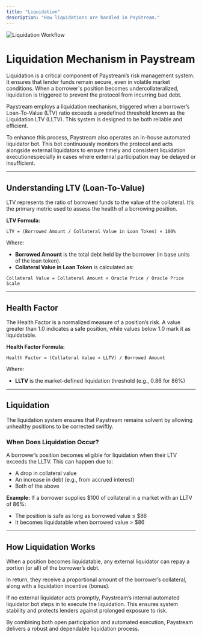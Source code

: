```yaml
---
title: "Liquidation"
description: "How liquidations are handled in PayStream."
---
```


![Liquidation Workflow](./images/liquidation-workflow.png)

# Liquidation Mechanism in Paystream


Liquidation is a critical component of Paystream’s risk management system. It ensures that lender funds remain secure, even in volatile market conditions. When a borrower's position becomes undercollateralized, liquidation is triggered to prevent the protocol from incurring bad debt.

Paystream employs a liquidation mechanism, triggered when a borrower’s Loan-To-Value (LTV) ratio exceeds a predefined threshold known as the Liquidation LTV (LLTV). This system is designed to be both reliable and efficient.

To enhance this process, Paystream also operates an in-house automated liquidator bot. This bot continuously monitors the protocol and acts alongside external liquidators to ensure timely and consistent liquidation executionespecially in cases where external participation may be delayed or insufficient.

---

## Understanding LTV (Loan-To-Value)

LTV represents the ratio of borrowed funds to the value of the collateral. It’s the primary metric used to assess the health of a borrowing position.

**LTV Formula:**

```
LTV = (Borrowed Amount / Collateral Value in Loan Token) × 100%
```

Where:
- **Borrowed Amount** is the total debt held by the borrower (in base units of the loan token).
- **Collateral Value in Loan Token** is calculated as:

```
Collateral Value = Collateral Amount × Oracle Price / Oracle Price Scale
```

---

## Health Factor

The Health Factor is a normalized measure of a position’s risk. A value greater than 1.0 indicates a safe position, while values below 1.0 mark it as liquidatable.

**Health Factor Formula:**

```
Health Factor = (Collateral Value × LLTV) / Borrowed Amount
```

Where:
- **LLTV** is the market-defined liquidation threshold (e.g., 0.86 for 86%)

---

## Liquidation

The liquidation system ensures that Paystream remains solvent by allowing unhealthy positions to be corrected swiftly.

### When Does Liquidation Occur?
A borrower’s position becomes eligible for liquidation when their LTV exceeds the LLTV. This can happen due to:
- A drop in collateral value
- An increase in debt (e.g., from accrued interest)
- Both of the above

**Example:**
If a borrower supplies $100 of collateral in a market with an LLTV of 86%:
- The position is safe as long as borrowed value ≤ $86
- It becomes liquidatable when borrowed value > $86

---

## How Liquidation Works

When a position becomes liquidatable, any external liquidator can repay a portion (or all) of the borrower’s debt.

In return, they receive a proportional amount of the borrower’s collateral, along with a liquidation incentive (bonus).

If no external liquidator acts promptly, Paystream’s internal automated liquidator bot steps in to execute the liquidation. This ensures system stability and protects lenders against prolonged exposure to risk.

By combining both open participation and automated execution, Paystream delivers a robust and dependable liquidation process. 